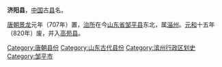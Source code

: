 '''济阳县'''，[[中国|中国]]古[[县|县]]名。

[[唐朝|唐朝]][[景龙|景龙]]元年（707年）置，[[治所|治所]]在今[[山东省|山东省]][[邹平县|邹平县]]东北，属[[淄州|淄州]]。[[元和_(唐朝)|元和]]十五年（820年）废，并入[[高苑县|高苑县]]。

{{唐朝行政区划小作品}}
{{DEFAULTSORT:J}}
[[Category:唐朝县份|Category:唐朝县份]]
[[Category:山东古代县份|Category:山东古代县份]]
[[Category:滨州行政区划史|Category:滨州行政区划史]]
[[Category:邹平市|Category:邹平市]]